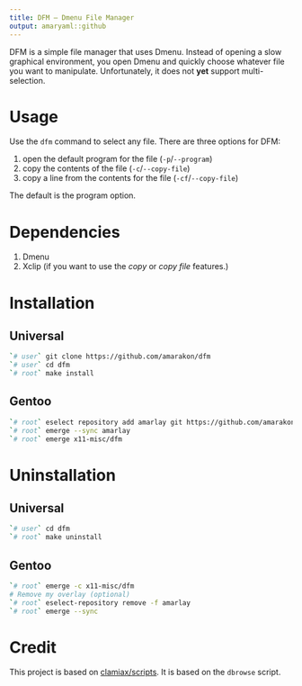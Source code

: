 ```yaml
---
title: DFM – Dmenu File Manager
output: amaryaml::github
---
```


DFM is a simple file manager that uses Dmenu.
Instead of opening a slow graphical environment, you open Dmenu and quickly choose whatever file you want to manipulate.
Unfortunately, it does not **yet** support multi-selection.

# Usage

Use the `dfm` command to select any file.
There are three options for DFM:

#. open the default program for the file (`-p`/`--program`)
#. copy the contents of the file (`-c`/`--copy-file`)
#. copy a line from the contents for the file (`-cf`/`--copy-file`)

The default is the program option.

# Dependencies

#. Dmenu
#. Xclip (if you want to use the *copy* or *copy file* features.)

# Installation

## Universal

```sh
`# user` git clone https://github.com/amarakon/dfm
`# user` cd dfm
`# root` make install
```

## Gentoo

```sh
`# root` eselect repository add amarlay git https://github.com/amarakon/amarlay
`# root` emerge --sync amarlay
`# root` emerge x11-misc/dfm
```

# Uninstallation

## Universal

```sh
`# user` cd dfm
`# root` make uninstall
```

## Gentoo

```sh
`# root` emerge -c x11-misc/dfm
# Remove my overlay (optional)
`# root` eselect-repository remove -f amarlay
`# root` emerge --sync
```

# Credit

This project is based on [clamiax/scripts](https://github.com/clamiax/scripts).
It is based on the `dbrowse` script.
